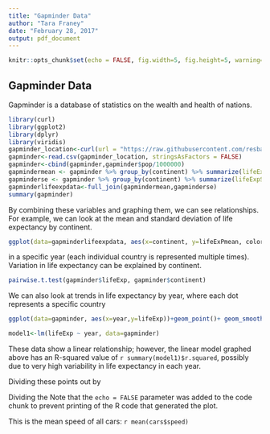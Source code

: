 ```yaml
---
title: "Gapminder Data"
author: "Tara Franey"
date: "February 28, 2017"
output: pdf_document
---
```


```r
knitr::opts_chunk$set(echo = FALSE, fig.width=5, fig.height=5, warning=FALSE, message=FALSE)
```

## Gapminder Data

Gapminder is a database of statistics on the wealth and health of nations.

```r
library(curl)
library(ggplot2)
library(dplyr)
library(viridis)
gapminder_location<-curl(url = "https://raw.githubusercontent.com/resbaz/r-novice-gapminder-files/master/data/gapminder-FiveYearData.csv")
gapminder<-read.csv(gapminder_location, stringsAsFactors = FALSE)
gapminder<-cbind(gapminder,gapminder$pop/1000000)
gapmindermean <- gapminder %>% group_by(continent) %>% summarize(lifeExPmean = mean(lifeExp)) 
gapminderse <- gapminder %>% group_by(continent) %>% summarize(lifeExpSE = sd(lifeExp)/sqrt(length(lifeExp)))
gapminderlifeexpdata<-full_join(gapmindermean,gapminderse)
summary(gapminder)
```

By combining these variables and graphing them, we can see relationships. For example, we can look at the mean and standard deviation of life expectancy by continent. 

```r
ggplot(data=gapminderlifeexpdata, aes(x=continent, y=lifeExPmean, color, fill=continent)) + scale_fill_viridis(discrete=TRUE) + geom_bar(stat = "identity", position = position_dodge()) +   geom_errorbar(aes(ymin=lifeExPmean-lifeExpSE, ymax=lifeExPmean+lifeExpSE), width=.2, position=position_dodge(.9))
```

in a specific year (each individual country is represented multiple times). Variation in life expectancy can be explained by continent. 

```r
pairwise.t.test(gapminder$lifeExp, gapminder$continent)  
```

We can also look at trends in life expectancy by year, where each dot represents a specific country 

```r
ggplot(data=gapminder, aes(x=year,y=lifeExp))+geom_point()+ geom_smooth(method=lm) + scale_x_continuous(name="Life Expectancy") + scale_y_continuous(name="GDP per capita") + labs(title ="GDP per capita vs. Life Expectancy")
```

```r
model1<-lm(lifeExp ~ year, data=gapminder)
```

These data show a linear relationship; however, the linear model graphed above has an R-squared value of `r summary(model1)$r.squared`, possibly due to very high variability in life expectancy in each year. 

Dividing these points out by 

Dividing the 
Note that the `echo = FALSE` parameter was added to the code chunk to prevent printing of the R code that generated the plot.

This is the mean speed of all cars: `r mean(cars$speed)`